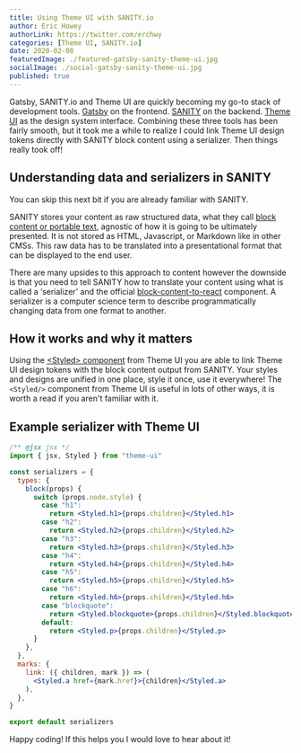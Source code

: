 ```yaml
---
title: Using Theme UI with SANITY.io
author: Eric Howey
authorLink: https://twitter.com/erchwy
categories: [Theme UI, SANITY.io]
date: 2020-02-08
featuredImage: ./featured-gatsby-sanity-theme-ui.jpg
socialImage: ./social-gatsby-sanity-theme-ui.jpg
published: true
---
```


Gatsby, SANITY.io and Theme UI are quickly becoming my go-to stack of development tools. [Gatsby](https://www.gatsbyjs.org/) on the frontend. [SANITY](https://www.sanity.io/) on the backend. [Theme UI](https://theme-ui.com/) as the design system interface. Combining these three tools has been fairly smooth, but it took me a while to realize I could link Theme UI design tokens directly with SANITY block content using a serializer. Then things really took off!

## Understanding data and serializers in SANITY

You can skip this next bit if you are already familiar with SANITY.

SANITY stores your content as raw structured data, what they call [block content or portable text](https://www.sanity.io/docs/presenting-block-text), agnostic of how it is going to be ultimately presented. It is not stored as HTML, Javascript, or Markdown like in other CMSs. This raw data has to be translated into a presentational format that can be displayed to the end user.

There are many upsides to this approach to content however the downside is that you need to tell SANITY how to translate your content using what is called a ‘serializer’ and the official [block-content-to-react](https://github.com/sanity-io/block-content-to-react) component. A serializer is a computer science term to describe programmatically changing data from one format to another.

## How it works and why it matters

Using the [<Styled\> component](https://theme-ui.com/styled) from Theme UI you are able to link Theme UI design tokens with the block content output from SANITY. Your styles and designs are unified in one place, style it once, use it everywhere! The `<Styled/>` component from Theme UI is useful in lots of other ways, it is worth a read if you aren't familiar with it.

## Example serializer with Theme UI

```jsx
/** @jsx jsx */
import { jsx, Styled } from "theme-ui"

const serializers = {
  types: {
    block(props) {
      switch (props.node.style) {
        case "h1":
          return <Styled.h1>{props.children}</Styled.h1>
        case "h2":
          return <Styled.h2>{props.children}</Styled.h2>
        case "h3":
          return <Styled.h3>{props.children}</Styled.h3>
        case "h4":
          return <Styled.h4>{props.children}</Styled.h4>
        case "h5":
          return <Styled.h5>{props.children}</Styled.h5>
        case "h6":
          return <Styled.h6>{props.children}</Styled.h6>
        case "blockquote":
          return <Styled.blockquote>{props.children}</Styled.blockquote>
        default:
          return <Styled.p>{props.children}</Styled.p>
      }
    },
  },
  marks: {
    link: ({ children, mark }) => (
      <Styled.a href={mark.href}>{children}</Styled.a>
    ),
  },
}

export default serializers
```

Happy coding! If this helps you I would love to hear about it!
